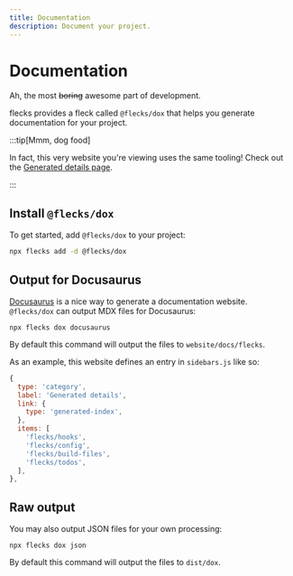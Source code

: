 ```yaml
---
title: Documentation
description: Document your project.
---
```


# Documentation

Ah, the most ~~boring~~ awesome part of development.

flecks provides a fleck called `@flecks/dox` that helps you generate documentation for your
project.

:::tip[Mmm, dog food]

In fact, this very website you're viewing uses the same tooling! Check out the
[Generated details page](./category/generated-details).

:::

## Install `@flecks/dox`

To get started, add `@flecks/dox` to your project:

```bash
npx flecks add -d @flecks/dox
```

## Output for Docusaurus

[Docusaurus](https://docusaurus.io) is a nice way to generate a documentation website.
`@flecks/dox` can output MDX files for Docusaurus:

```
npx flecks dox docusaurus
```

By default this command will output the files to `website/docs/flecks`.

As an example, this website defines an entry in `sidebars.js` like so:

```js
{
  type: 'category',
  label: 'Generated details',
  link: {
    type: 'generated-index',
  },
  items: [
    'flecks/hooks',
    'flecks/config',
    'flecks/build-files',
    'flecks/todos',
  ],
},
```

## Raw output

You may also output JSON files for your own processing:

```
npx flecks dox json
```

By default this command will output the files to `dist/dox`.
